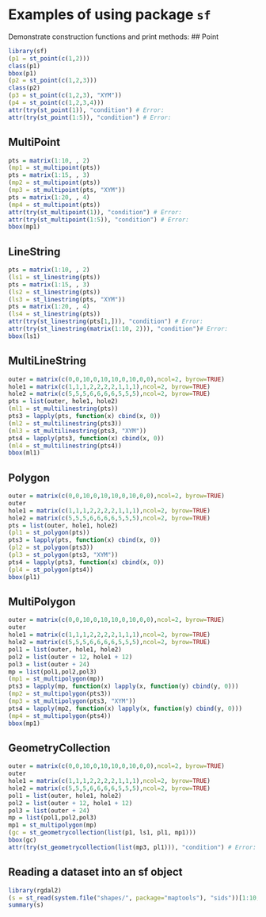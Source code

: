 <!--
%\VignetteEngine{knitr::knitr}
%\VignetteIndexEntry{Examples of using sf}
-->

# Examples of using package `sf`

Demonstrate construction functions and print methods:
## Point
```r
library(sf)
(p1 = st_point(c(1,2)))
class(p1)
bbox(p1)
(p2 = st_point(c(1,2,3)))
class(p2)
(p3 = st_point(c(1,2,3), "XYM"))
(p4 = st_point(c(1,2,3,4)))
attr(try(st_point(1)), "condition") # Error:
attr(try(st_point(1:5)), "condition") # Error:
```

## MultiPoint
```r
pts = matrix(1:10, , 2)
(mp1 = st_multipoint(pts))
pts = matrix(1:15, , 3)
(mp2 = st_multipoint(pts))
(mp3 = st_multipoint(pts, "XYM"))
pts = matrix(1:20, , 4)
(mp4 = st_multipoint(pts))
attr(try(st_multipoint(1)), "condition") # Error:
attr(try(st_multipoint(1:5)), "condition") # Error:
bbox(mp1)
```

## LineString
```r
pts = matrix(1:10, , 2)
(ls1 = st_linestring(pts))
pts = matrix(1:15, , 3)
(ls2 = st_linestring(pts))
(ls3 = st_linestring(pts, "XYM"))
pts = matrix(1:20, , 4)
(ls4 = st_linestring(pts))
attr(try(st_linestring(pts[1,])), "condition") # Error:
attr(try(st_linestring(matrix(1:10, 2))), "condition")# Error:
bbox(ls1)
```

## MultiLineString
```r
outer = matrix(c(0,0,10,0,10,10,0,10,0,0),ncol=2, byrow=TRUE)
hole1 = matrix(c(1,1,1,2,2,2,2,1,1,1),ncol=2, byrow=TRUE)
hole2 = matrix(c(5,5,5,6,6,6,6,5,5,5),ncol=2, byrow=TRUE)
pts = list(outer, hole1, hole2)
(ml1 = st_multilinestring(pts))
pts3 = lapply(pts, function(x) cbind(x, 0))
(ml2 = st_multilinestring(pts3))
(ml3 = st_multilinestring(pts3, "XYM"))
pts4 = lapply(pts3, function(x) cbind(x, 0))
(ml4 = st_multilinestring(pts4))
bbox(ml1)
```

## Polygon
```r
outer = matrix(c(0,0,10,0,10,10,0,10,0,0),ncol=2, byrow=TRUE)
outer
hole1 = matrix(c(1,1,1,2,2,2,2,1,1,1),ncol=2, byrow=TRUE)
hole2 = matrix(c(5,5,5,6,6,6,6,5,5,5),ncol=2, byrow=TRUE)
pts = list(outer, hole1, hole2)
(pl1 = st_polygon(pts))
pts3 = lapply(pts, function(x) cbind(x, 0))
(pl2 = st_polygon(pts3))
(pl3 = st_polygon(pts3, "XYM"))
pts4 = lapply(pts3, function(x) cbind(x, 0))
(pl4 = st_polygon(pts4))
bbox(pl1)
```

## MultiPolygon
```r
outer = matrix(c(0,0,10,0,10,10,0,10,0,0),ncol=2, byrow=TRUE)
outer
hole1 = matrix(c(1,1,1,2,2,2,2,1,1,1),ncol=2, byrow=TRUE)
hole2 = matrix(c(5,5,5,6,6,6,6,5,5,5),ncol=2, byrow=TRUE)
pol1 = list(outer, hole1, hole2)
pol2 = list(outer + 12, hole1 + 12)
pol3 = list(outer + 24)
mp = list(pol1,pol2,pol3)
(mp1 = st_multipolygon(mp))
pts3 = lapply(mp, function(x) lapply(x, function(y) cbind(y, 0)))
(mp2 = st_multipolygon(pts3))
(mp3 = st_multipolygon(pts3, "XYM"))
pts4 = lapply(mp2, function(x) lapply(x, function(y) cbind(y, 0)))
(mp4 = st_multipolygon(pts4))
bbox(mp1)
```

## GeometryCollection
```r
outer = matrix(c(0,0,10,0,10,10,0,10,0,0),ncol=2, byrow=TRUE)
outer
hole1 = matrix(c(1,1,1,2,2,2,2,1,1,1),ncol=2, byrow=TRUE)
hole2 = matrix(c(5,5,5,6,6,6,6,5,5,5),ncol=2, byrow=TRUE)
pol1 = list(outer, hole1, hole2)
pol2 = list(outer + 12, hole1 + 12)
pol3 = list(outer + 24)
mp = list(pol1,pol2,pol3)
mp1 = st_multipolygon(mp)
(gc = st_geometrycollection(list(p1, ls1, pl1, mp1)))
bbox(gc)
attr(try(st_geometrycollection(list(mp3, pl1))), "condition") # Error:
```

## Reading a dataset into an sf object
```r
library(rgdal2)
(s = st_read(system.file("shapes/", package="maptools"), "sids"))[1:10,]
summary(s)
```
